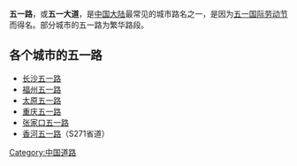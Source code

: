 '''五一路'''，或'''五一大道'''，是[[中国大陆|中国大陆]]最常见的城市路名之一，是因为[[五一国际劳动节|五一国际劳动节]]而得名。部分城市的五一路为繁华路段。

==各个城市的五一路==
*[[长沙|长沙]][[五一路_(长沙市)|五一路]]
*[[福州|福州]][[五一路_(福州)|五一路]]
*[[太原|太原]][[五一路_(太原市)|五一路]]
*[[重庆|重庆]][[五一路_(重庆)|五一路]]
*[[张家口|张家口]][[五一路_(张家口)|五一路]]
*[[香河|香河]][[五一路_(香河)|五一路]]（S271省道）

[[Category:中国道路|Category:中国道路]]
